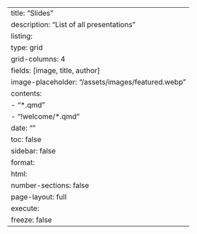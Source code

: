 ---
title: "Slides"
description: "List of all presentations"
listing:
  type: grid
  grid-columns: 4
  fields: [image, title, author]
  image-placeholder: "/assets/images/featured.webp"
  contents:
    - "*.qmd"
    - "!welcome/*.qmd"
date: ""
toc: false
sidebar: false
format:
  html:
    number-sections: false
    page-layout: full
execute:
  freeze: false
---